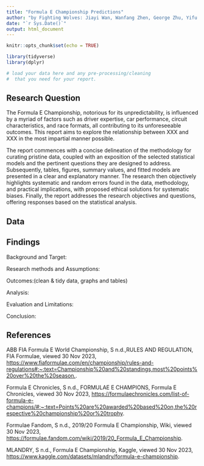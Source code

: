 ```yaml
---
title: "Formula E Championship Predictions"
author: "by Fighting Wolves: Jiayi Wan, Wanfang Zhen, George Zhu, Yifu Li & Yunrui Lyu"
date: "`r Sys.Date()`"
output: html_document
---
```



```r
knitr::opts_chunk$set(echo = TRUE)
```


```r
library(tidyverse)
library(dplyr)

```


```r
# load your data here and any pre-processing/cleaning 
#  that you need for your report.

```


## Research Question
The Formula E Championship, notorious for its unpredictability, is influenced by a myriad of factors such as driver expertise, car performance, circuit characteristics, and race formats, all contributing to its unforeseeable outcomes. This report aims to explore the relationship between XXX and XXX in the most impartial manner possible.

The report commences with a concise delineation of the methodology for curating pristine data, coupled with an exposition of the selected statistical models and the pertinent questions they are designed to address. Subsequently, tables, figures, summary values, and fitted models are presented in a clear and explanatory manner. The research then objectively highlights systematic and random errors found in the data, methodology, and practical implications, with proposed ethical solutions for systematic biases. Finally, the report addresses the research objectives and questions, offering responses based on the statistical analysis.



## Data


## Findings
Background and Target:

Research methods and Assumptions:

Outcomes:(clean & tidy data, graphs and tables)

Analysis:

Evaluation and Limitations:

Conclusion:


## References
ABB FIA Formula E World Championship, S n.d.,RULES AND REGULATION, FIA Formulae, viewed 30 Nov 2023, <https://www.fiaformulae.com/en/championship/rules-and-regulations#:~:text=Championship%20and%20standings,most%20points%20over%20the%20season.>.

Formula E Chronicles, S n.d., FORMULAE E CHAMPIONS, Formula E Chronicles, viewed 30 Nov 2023, <https://formulaechronicles.com/list-of-formula-e-champions/#:~:text=Points%20are%20awarded%20based%20on,the%20respective%20championship%20or%20trophy>.

Formulae Fandom, S n.d., 2019/20 Formula E Championship, Wiki, viewed 30 Nov 2023, <https://formulae.fandom.com/wiki/2019/20_Formula_E_Championship>.

MLANDRY, S n.d., Formula E Championship, Kaggle, viewed 30 Nov 2023, <https://www.kaggle.com/datasets/mlandry/formula-e-championship>.
